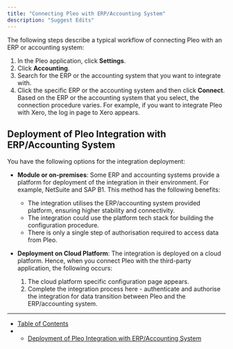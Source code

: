 ```yaml
---
title: "Connecting Pleo with ERP/Accounting System"
description: "Suggest Edits"
---
```


The following steps describe a typical workflow of connecting Pleo with an ERP or accounting system:

1. In the Pleo application, click **Settings**.
2. Click **Accounting**.
3. Search for the ERP or the accounting system that you want to integrate with.
4. Click the specific ERP or the accounting system and then click **Connect**. Based on the ERP or the accounting system that you select, the connection procedure varies. For example, if you want to integrate Pleo with Xero, the log in page to Xero appears.

<Warning />

## Deployment of Pleo Integration with ERP/Accounting System

You have the following options for the integration deployment:

* **Module or on-premises**: Some ERP and accounting systems provide a platform for deployment of the integration in their environment. For example, NetSuite and SAP B1. This method has the following benefits:

  * The integration utilises the ERP/accounting system provided platform, ensuring higher stability and connectivity.
  * The integration could use the platform tech stack for building the configuration procedure.
  * There is only a single step of authorisation required to access data from Pleo.
    <Info />

* **Deployment on Cloud Platform**: The integration is deployed on a cloud platform. Hence, when you connect Pleo with the third-party application, the following occurs:

  1. The cloud platform specific configuration page appears.
  2. Complete the integration process here - authenticate and authorise the integration for data transition between Pleo and the ERP/accounting system.
     <Warning />

***

* [Table of Contents](#)
* * [Deployment of Pleo Integration with ERP/Accounting System](#deployment-of-pleo-integration-with-erpaccounting-system)
